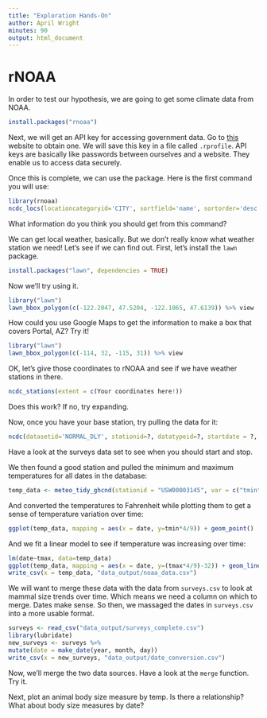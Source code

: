 ```yaml
---
title: "Exploration Hands-On"
author: April Wright
minutes: 90
output: html_document
---
```


# rNOAA

In order to test our hypothesis, we are going to get some climate data from NOAA.

```r

install.packages("rnoaa")

```

Next, we will get an API key for accessing government data. Go to [this](https://www.ncdc.noaa.gov/cdo-web/token) website to obtain one. We will save this key in a file called `.rprofile`.
API keys are basically like passwords between ourselves and a website. They enable us to access data securely.

Once this is complete, we can use the package. Here is the first command you will use:

```r
library(rnoaa)
ncdc_locs(locationcategoryid='CITY', sortfield='name', sortorder='desc')
```


What information do you think you should get from this command? 

We can get local weather, basically. But we don't really know what weather station we need! Let's see if we can find out. First, let's install the `lawn` package. 

```r

install.packages("lawn", dependencies = TRUE)
```

Now we'll try using it.

```r

library("lawn")
lawn_bbox_polygon(c(-122.2047, 47.5204, -122.1065, 47.6139)) %>% view
```

How could you use Google Maps to get the information to make a box that covers Portal, AZ? Try it!


```r

library("lawn")
lawn_bbox_polygon(c(-114, 32, -115, 31)) %>% view
```

OK, let's give those coordinates to rNOAA and see if we have weather stations in there.

```r
ncdc_stations(extent = c(Your coordinates here!))
```

Does this work? If no, try expanding.

Now, once you have your base station, try pulling the data for it:

```r
ncdc(datasetid='NORMAL_DLY', stationid=?, datatypeid=?, startdate = ?, enddate = ?)

```

Have a look at the surveys data set to see when you should start and stop.

We then found a good station and pulled the minimum and maximum temperatures for all dates in the database:

```r

temp_data <- meteo_tidy_ghcnd(stationid = "USW00003145", var = c("tmin", "tmax"))

```

And converted the temperatures to Fahrenheit while plotting them to get a sense of temperature variation over time: 

```r

ggplot(temp_data, mapping = aes(x = date, y=tmin*4/9)) + geom_point() 
```


And we fit a linear model to see if temperature was increasing over time:

```r

lm(date~tmax, data=temp_data)
ggplot(temp_data, mapping = aes(x = date, y=(tmax*4/9)-32)) + geom_line() + geom_smooth(method='lm')
write_csv(x = temp_data, "data_output/noaa_data.csv")
```

We will want to merge these data with the data from `surveys.csv` to look at mammal size trends over time. Which means we need a column on which to merge. Dates make sense. So then, we massaged the dates in `surveys.csv` into a more usable format.

```r

surveys <- read_csv("data_output/surveys_complete.csv")
library(lubridate)
new_surveys <- surveys %>%
mutate(date = make_date(year, month, day))
write_csv(x = new_surveys, "data_output/date_conversion.csv")
```


Now, we'll merge the two data sources. Have a look at the `merge` function. Try it.

Next, plot an animal body size measure by temp. Is there a relationship? What about body size measures by date?

